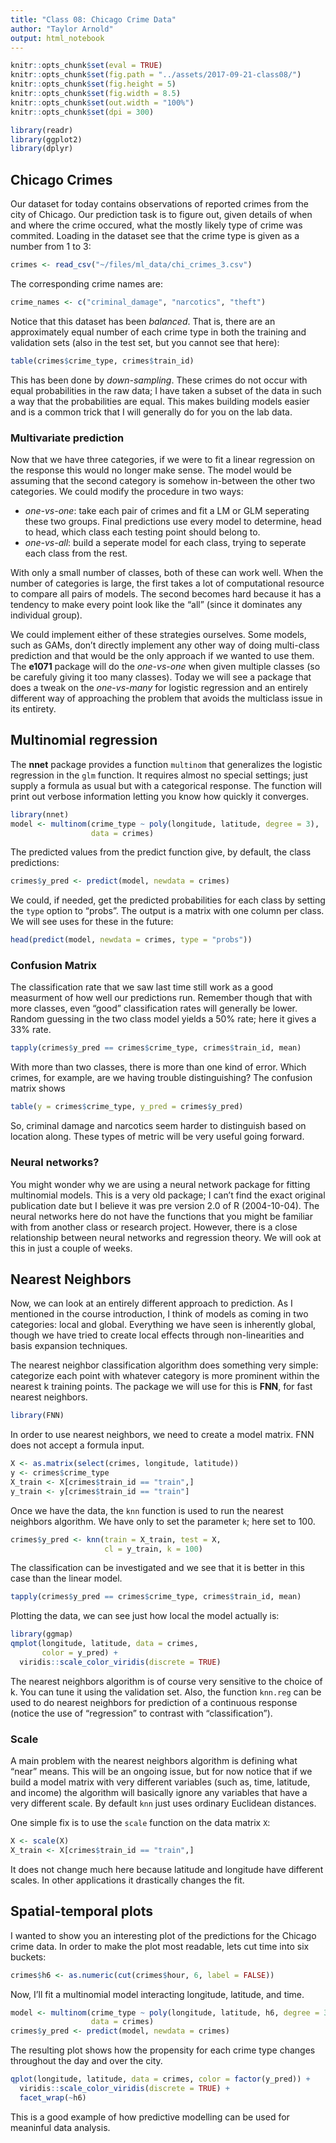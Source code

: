 ```yaml
---
title: "Class 08: Chicago Crime Data"
author: "Taylor Arnold"
output: html_notebook
---
```


```r
knitr::opts_chunk$set(eval = TRUE)
knitr::opts_chunk$set(fig.path = "../assets/2017-09-21-class08/")
knitr::opts_chunk$set(fig.height = 5)
knitr::opts_chunk$set(fig.width = 8.5)
knitr::opts_chunk$set(out.width = "100%")
knitr::opts_chunk$set(dpi = 300)
```

```r
library(readr)
library(ggplot2)
library(dplyr)
```

## Chicago Crimes

Our dataset for today contains observations of reported crimes
from the city of Chicago. Our prediction task is to figure out,
given details of when and where the crime occured, what the
mostly likely type of crime was commited. Loading in the dataset
see that the crime type is given as a number from 1 to 3:

```r
crimes <- read_csv("~/files/ml_data/chi_crimes_3.csv")
```

The corresponding crime names are:

```r
crime_names <- c("criminal_damage", "narcotics", "theft")
```

Notice that this dataset has been *balanced*. That is,
there are an approximately equal number of each crime type
in both the training and validation sets (also in the
test set, but you cannot see that here):

```r
table(crimes$crime_type, crimes$train_id)
```

This has been done by *down-sampling*. These crimes do not
occur with equal probabilities in the raw data; I have taken
a subset of the data in such a way that the probabilities are
equal. This makes building models easier and is a common trick
that I will generally do for you on the lab data.

### Multivariate prediction

Now that we have three categories, if we were to fit a linear
regression on the response this would no longer make sense. The
model would be assuming that the second category is somehow
in-between the other two categories. We could modify the
procedure in two ways:

- *one-vs-one*: take each pair of crimes and fit a LM or GLM
seperating these two groups. Final predictions use every model
to determine, head to head, which class each testing point should
belong to.
- *one-vs-all*: build a seperate model for each class, trying
to seperate each class from the rest.

With only a small number of classes, both of these can work
well. When the number of categories is large, the first takes
a lot of computational resource to compare all pairs of models.
The second becomes hard because it has a tendency to make every
point look like the "all" (since it dominates any individual
group). 

We could implement either of these strategies ourselves. Some
models, such as GAMs, don't directly implement any other way
of doing multi-class prediction and that would be the only 
approach if we wanted to use them. The **e1071** package will
do the *one-vs-one* when given multiple classes (so be
carefuly giving it too many classes). Today we will see a
package that does a tweak on the *one-vs-many* for logistic
regression and an entirely different way of approaching the
problem that avoids the multiclass issue in its entirety.

## Multinomial regression

The **nnet** package provides a function `multinom` that
generalizes the logistic regression in the `glm` function.
It requires almost no special settings; just supply a 
formula as usual but with a categorical response. The 
function will print out verbose information letting you
know how quickly it converges.

```r
library(nnet)
model <- multinom(crime_type ~ poly(longitude, latitude, degree = 3),
                  data = crimes)
```

The predicted values from the predict function give, by default, 
the class predictions:

```r
crimes$y_pred <- predict(model, newdata = crimes)
```

We could, if needed, get the predicted probabilities for each
class by setting the `type` option to "probs". The output is
a matrix with one column per class. We will see uses for these
in the future:

```r
head(predict(model, newdata = crimes, type = "probs"))
```

### Confusion Matrix

The classification rate that we saw last time still work as a
good measurment of how well our predictions run. Remember though
that with more classes, even "good" classification rates will
generally be lower. Random guessing in the two class model yields
a 50% rate; here it gives a 33% rate.

```r
tapply(crimes$y_pred == crimes$crime_type, crimes$train_id, mean)
```

With more than two classes, there is more than one kind of error.
Which crimes, for example, are we having trouble distinguishing?
The confusion matrix shows 

```r
table(y = crimes$crime_type, y_pred = crimes$y_pred)
```

So, criminal damage and narcotics seem harder to distinguish
based on location along. These types of metric will be very
useful going forward.

### Neural networks?

You might wonder why we are using a neural network package for
fitting multinomial models. This is a very old package; I can't
find the exact original publication date but I believe it was
pre version 2.0 of R (2004-10-04). The neural networks here do
not have the functions that you might be familiar with from 
another class or research project. However, there is a close
relationship between neural networks and regression theory.
We will ook at this in just a couple of weeks.

## Nearest Neighbors

Now, we can look at an entirely different approach to prediction.
As I mentioned in the course introduction, I think of models as
coming in two categories: local and global. Everything we have
seen is inherently global, though we have tried to create
local effects through non-linearities and basis expansion
techniques. 

The nearest neighbor classification algorithm does something very
simple: categorize each point with whatever category is more
prominent within the nearest k training points. The package we
will use for this is **FNN**, for fast nearest neighbors.

```r
library(FNN)
```

In order to use nearest neighbors, we need to create a model 
matrix. FNN does not accept a formula input.

```r
X <- as.matrix(select(crimes, longitude, latitude))
y <- crimes$crime_type
X_train <- X[crimes$train_id == "train",]
y_train <- y[crimes$train_id == "train"]
```

Once we have the data, the `knn` function is used
to run the nearest neighbors algorithm. We have only
to set the parameter `k`; here set to 100.

```r
crimes$y_pred <- knn(train = X_train, test = X,
                     cl = y_train, k = 100)
```

The classification can be investigated and we see that
it is better in this case than the linear model.

```r
tapply(crimes$y_pred == crimes$crime_type, crimes$train_id, mean)
```

Plotting the data, we can see just how local the model actually
is:

```r
library(ggmap)
qmplot(longitude, latitude, data = crimes,
       color = y_pred) +
  viridis::scale_color_viridis(discrete = TRUE)
```

The nearest neighbors algorithm is of course very sensitive to
the choice of k. You can tune it using the validation set. 
Also, the function `knn.reg` can be used to do nearest neighbors
for prediction of a continuous response (notice the use of
"regression" to contrast with "classification").

### Scale

A main problem with the nearest neighbors algorithm is defining
what "near" means. This will be an ongoing issue, but for now
notice that if we build a model matrix with very different
variables (such as, time, latitude, and income) the algorithm
will basically ignore any variables that have a very different
scale. By default `knn` just uses ordinary Euclidean distances.

One simple fix is to use the `scale` function on the data 
matrix `X`:

```r
X <- scale(X)
X_train <- X[crimes$train_id == "train",]
```

It does not change much here because latitude and longitude 
have different scales. In other applications it drastically
changes the fit.

## Spatial-temporal plots

I wanted to show you an interesting plot of the predictions
for the Chicago crime data. In order to make the plot most
readable, lets cut time into six buckets:

```r
crimes$h6 <- as.numeric(cut(crimes$hour, 6, label = FALSE))
```

Now, I'll fit a multinomial model interacting longitude,
latitude, and time.

```r
model <- multinom(crime_type ~ poly(longitude, latitude, h6, degree = 3),
                  data = crimes)
crimes$y_pred <- predict(model, newdata = crimes)
```

The resulting plot shows how the propensity for each crime
type changes throughout the day and over the city.

```r
qplot(longitude, latitude, data = crimes, color = factor(y_pred)) +
  viridis::scale_color_viridis(discrete = TRUE) +
  facet_wrap(~h6)
```

This is a good example of how predictive modelling can be
used for meaninful data analysis. 






